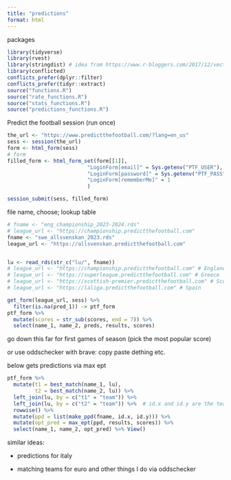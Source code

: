 ```yaml
---
title: "predictions"
format: html
---
```


packages

```r
library(tidyverse)
library(rvest)
library(stringdist) # idea from https://www.r-bloggers.com/2017/12/vectorize-fuzzy-matching/
library(conflicted)
conflicts_prefer(dplyr::filter)
conflicts_prefer(tidyr::extract)
source("functions.R")
source("rate_functions.R")
source("stats_functions.R")
source("predictions_functions.R")
```

Predict the football session (run once)

```r
the_url <- "https://www.predictthefootball.com/?lang=en_us"
sess <- session(the_url)
form <- html_form(sess)
# form
filled_form <- html_form_set(form[[1]],
                          "LoginForm[email]" = Sys.getenv("PTF_USER"),
                          "LoginForm[password]" = Sys.getenv("PTF_PASS"),
                          "LoginForm[rememberMe]" = 1
                          )

session_submit(sess, filled_form)
```

file name, choose; lookup table

```r
# fname <- "eng_championship_2023-2024.rds"
# league_url <- "https://championship.predictthefootball.com"
fname <- "swe_allsvenskan_2023.rds"
league_url <- "https://allsvenskan.predictthefootball.com"


lu <- read_rds(str_c("lu/", fname))
# league_url <- "https://championship.predictthefootball.com" # England championship
# league_url <- "https://superleague.predictthefootball.com" # Greece
# league_url <- "https://scottish-premier.predictthefootball.com" # Scotland
# league_url <- "https://laliga.predictthefootball.com" # Spain

```

```r
get_form(league_url, sess) %>% 
  filter(is.na(pred_1)) -> ptf_form
ptf_form %>% 
  mutate(scores = str_sub(scores, end = 7)) %>% 
  select(name_1, name_2, preds, results, scores) 
```

go down this far for first games of season (pick the most popular score)

or use oddschecker with brave: copy paste dething etc.


below gets predictions via max ept

```r
ptf_form %>% 
  mutate(t1 = best_match(name_1, lu),
         t2 = best_match(name_2, lu)) %>% 
  left_join(lu, by = c("t1" = "team")) %>% 
  left_join(lu, by = c("t2" = "team")) %>%  # id.x and id.y are the teams to look up
  rowwise() %>% 
  mutate(ppd = list(make_ppd(fname, id.x, id.y))) %>% 
  mutate(opt_pred = max_ept(ppd, results, scores)) %>% 
  select(name_1, name_2, opt_pred) %>% View()
```

similar ideas:

-   predictions for italy

-   matching teams for euro and other things I do via oddschecker

